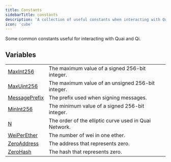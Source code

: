 ```yaml
---
title: Constants
sidebarTitle: constants
description: 'A collection of useful constants when interacting with Quai Network.'
icon: 'cube'
---
```


Some common constants useful for interacting with Quai and Qi.

## Variables

|                                                   |                                                       |
| ------------------------------------------------- | ----------------------------------------------------- |
| [MaxInt256](/content/variables/MaxInt256)         | The maximum value of a signed 256-bit integer.        |
| [MaxUint256](/content/variables/MaxUint256)       | The maximum value of an unsigned 256-bit integer.     |
| [MessagePrefix](/content/variables/MessagePrefix) | The prefix used when signing messages.                |
| [MinInt256](/content/variables/MinInt256)         | The minimum value of a signed 256-bit integer.        |
| [N](/content/variables/N)                         | The order of the elliptic curve used in Quai Network. |
| [WeiPerEther](/content/variables/WeiPerEther)     | The number of wei in one ether.                       |
| [ZeroAddress](/content/variables/ZeroAddress)     | The address that represents zero.                     |
| [ZeroHash](/content/variables/ZeroHash)           | The hash that represents zero.                        |
